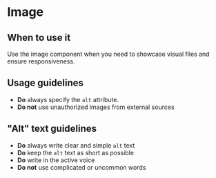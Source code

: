 
<Meta of={Stories} />

# Image

<Status variant="stable" />

<Story of={Stories.Base} />

<Props />

## When to use it

Use the image component when you need to showcase visual files and ensure responsiveness.

## Usage guidelines

- **Do** always specify the `alt` attribute.
- **Do not** use unauthorized images from external sources

## "Alt" text guidelines

- **Do** always write clear and simple `alt` text
- **Do** keep the `alt` text as short as possible
- **Do** write in the active voice
- **Do not** use complicated or uncommon words
